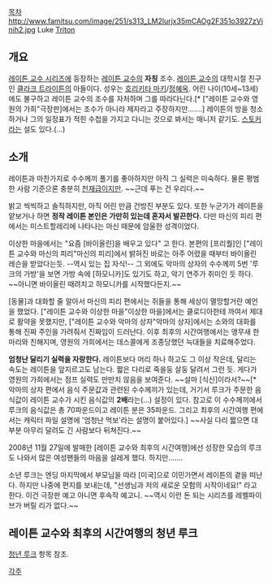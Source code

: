 [[목차]]
http://www.famitsu.com/image/251/s313_LM2lurjx35mCAOg2F351o3927zVinih2.jpg
Luke [[트리톤|Triton]]

== 개요 ==
[[레이튼 교수 시리즈]]에 등장하는 [[레이튼 교수]]의 '''자칭''' 조수. [[레이튼 교수]]의 대학시절 친구인 [[클라크 트라이튼]]의 아들이다. 성우는 [[호리키타 마키]]/[[정혜옥]]. 어린 나이(10세~13세)에도 불구하고 레이튼 교수의 조수를 자처하며 그를 따라다닌다.[* ["레이튼 교수와 영원의 가희"극장판]에서는 조수가 아니라 제자라고 주장하지만…….] 레이튼의 방을 청소하거나 그의 일정표가 적힌 수첩을 가지고 다니는 것으로 봐서는 매니저 같기도. [[스토커]]라는 설도 있다.(…)

== 소개 ==
레이튼과 마찬가지로 수수께끼 풀기를 좋아하지만 아직 그 실력은 미숙하다. 물론 평범한 사람 기준으론 충분히 [[천재]]급이지만. ~~근데 푸는 건 우리다.~~

밝고 씩씩하고 솔직하지만, 아직 어린 만큼 건방진 부분도 있다. 또한 누군가가 레이튼을 얕보거나 하면 '''정작 레이튼 본인은 가만히 있는데 혼자서 발끈한다.''' 다만 마신의 피리 편에서는 미스트할레리에 나타나는 마신 때문에 암울한 성격이었다.

이상한 마을에서는 "요즘 [바이올린]을 배우고 있다" 고 한다. 본편의 [프리퀄]인 ["레이튼 교수와 마신의 피리"마신의 피리]에서 밝혀진 바로는 아주 어렸을 때부터 바이올린 레슨을 받았다는듯. --역시 있는 집 자식!-- 그 외에도 악마의 상자의 수수께끼 5번 '루크의 가방'을 보면 가방 속에 [하모니카]도 있기도 하고, 악기 연주가 취미인 듯 하다. ~~아니면 바이올린 때려치고 하모니카를 시작했다든지.~~

[동물]과 대화할 줄 알아서 마신의 피리 편에서는 쥐들을 통해 세상이 멸망할거란 예언을 했었다. ["레이튼 교수와 이상한 마을"이상한 마을]에서는 클로디아한테 까여서 제대로 활약을 못했지만, ["레이튼 교수와 악마의 상자"악마의 상자]에서는 소와의 대화를 통해 진짜 주인을 가려줘서 진짜임이 드러난다. 이후 최후의 시간여행에서는 앵무새 한 마리와 친해지며, 영원의 가희에서는 데스콜에게 조종당했던 늑대들을 치료해주었다.

'''엄청난 달리기 실력을 자랑한다.''' 레이튼보다 머리 하나 하고도 그 이상 작은데, 달리는 속도는 레이튼을 앞지르고도 남는다. 짧은 다리로 죽을둥 살둥 달려서 그런 듯. 게다가 영원의 가희에서는 점프 실력도 만만치 않음을 보여준다. ~~설마 [식신]이라서?~~[* 악마의 상자 편에서 음식 주문값과 관련된 수수께끼가 있는데, 거기서 루크가 주문한 음식값이 레이튼 교수가 시킨 음식값의 '''2배'''라는(…) 설정이 있다. 참고로 이 수수께끼에서 루크의 음식값은 총 70파운드이고 레이튼 분은 35파운드. 그리고 최후의 시간여행 편에서는 캐릭터 파일 설명에 '엄청난 먹보'라는 설명이 붙어있다.] ~~사실 다리 짧으면 대부분 아무리 달려도 긴 사람보다 뒤쳐진다.~~

2008년 11월 27일에 발매한 [레이튼 교수와 최후의 시간여행]에선 성장한 모습의 루크도 나와서 많은 여성팬들의 마음을 설레게 했다. 하지만…….

소년 루크는 엔딩 마지막에서 부모님을 따라 [미국]으로 이민가면서 레이튼의 곁을 떠난다. 하지만 나중에 편지를 보내는데, "선생님과 저의 새로운 모험의 시작이네요!" 라고 한다. 이건 극장판 예고 아니면 후속작 예고니. ~~역시 이런 돈 되는 시리즈를 레벨파이브가 버릴 리가 없다.~~

== 레이튼 교수와 최후의 시간여행의 청년 루크 ==
[[청년 루크]] 항목 참조.


[[각주]]
